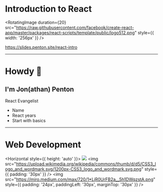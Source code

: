 

# Introduction to React

<RotatingImage
  duration={20}
  src="https://raw.githubusercontent.com/facebook/create-react-app/master/packages/react-scripts/template/public/logo512.png"
  style={{
    width: '256px'
  }}
/>

https://slides.penton.site/react-intro

---

# Howdy 👋

## I'm Jon(athan) Penton

React Evangelist

<Notes>

  - Name
  - React years
  - Start with basics

</Notes>

---


# Web Development

<Horizontal style={{ height: 'auto' }}>
  <img
    src="https://upload.wikimedia.org/wikipedia/commons/thumb/6/61/HTML5_logo_and_wordmark.svg/1200px-HTML5_logo_and_wordmark.svg.png"
  />
  <img
    src="https://upload.wikimedia.org/wikipedia/commons/thumb/d/d5/CSS3_logo_and_wordmark.svg/1200px-CSS3_logo_and_wordmark.svg.png"
    style={{
      padding: '30px'
    }}
  />
  <img
    src="https://miro.medium.com/max/720/1*LjR0UrFB2a__5h1DWqzstA.png"
    style={{
      padding: '24px',
      paddingLeft: '30px',
      marginTop: '30px'
    }}
  />
</Horizontal>

